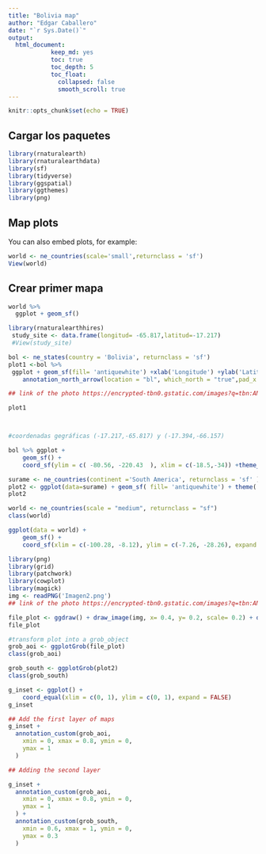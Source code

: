 ```yaml
---
title: "Bolivia map"
author: "Edgar Caballero"
date: "`r Sys.Date()`"
output: 
  html_document:
            keep_md: yes
            toc: true
            toc_depth: 5
            toc_float:
              collapsed: false
              smooth_scroll: true
---
```


```r
knitr::opts_chunk$set(echo = TRUE)
```

## Cargar los paquetes


```r
library(rnaturalearth)
library(rnaturalearthdata)
library(sf)
library(tidyverse)
library(ggspatial)
library(ggthemes)
library(png)
```

## Map plots

You can also embed plots, for example:

```r
world <- ne_countries(scale='small',returnclass = 'sf')
View(world)
```

## Crear primer mapa

```r
world %>%
  ggplot + geom_sf()

```
```r
library(rnaturalearthhires)
 study_site <- data.frame(longitud= -65.817,latitud=-17.217)
 #View(study_site)

bol <- ne_states(country = 'Bolivia', returnclass = 'sf')
plot1 <-bol %>% 
 ggplot + geom_sf(fill= 'antiquewhite') +xlab('Longitude') +ylab('Latitude') + annotation_scale(location = "bl",width_hint = 0.40,pad_x = unit(1.8, 'in'), pad_y = unit(0.1, 'in')) +
    annotation_north_arrow(location = "bl", which_north = "true",pad_x = unit(3.4, "in"), pad_y = unit(0.3, "in"),style = north_arrow_fancy_orienteering) + theme(panel.grid.major = element_line(color = gray(.5), linetype = 'dashed', size = 0.3), panel.background = element_rect(fill = 'aliceblue')) + geom_point(data=study_site,aes(x=longitud, y=latitud),size = 3, shape = 20, fill = "blue")+ annotate(geom = 'text', x = -66.1, y = -16.7, label = 'Cochabamba', fontface = 'italic', color = 'grey22', size = 3.0)

## link of the photo https://encrypted-tbn0.gstatic.com/images?q=tbn:ANd9GcSyZuVg60hqm_yF4GbmkvyQqOxwUuS6iLroyA&usqp=CAU

plot1




```
```r

#coordenadas gegráficas (-17.217,-65.817) y (-17.394,-66.157)

bol %>% ggplot +
    geom_sf() +
    coord_sf(ylim = c( -80.56, -220.43  ), xlim = c(-18.5,-34)) +theme_bw()

```

```r
surame <- ne_countries(continent ='South America', returnclass = 'sf' )
plot2 <- ggplot(data=surame) + geom_sf( fill= 'antiquewhite') + theme( panel.background = element_rect(fill = 'aliceblue'))
plot2

```
```r
world <- ne_countries(scale = "medium", returnclass = "sf")
class(world)

ggplot(data = world) +
    geom_sf() +
    coord_sf(xlim = c(-100.28, -8.12), ylim = c(-7.26, -28.26), expand = FALSE)  + geom_point(data=study_site,aes(x=longitud, y=latitud),size = 3, shape = 20, fill = "blue")

```
```r
library(png)
library(grid)
library(patchwork)
library(cowplot)
library(magick)
img <- readPNG('Imagen2.png')
## link of the photo https://encrypted-tbn0.gstatic.com/images?q=tbn:ANd9GcSyZuVg60hqm_yF4GbmkvyQqOxwUuS6iLroyA&usqp=CAU

file_plot <- ggdraw() + draw_image(img, x= 0.4, y= 0.2, scale= 0.2) + draw_plot(plot1)
file_plot

```
```r
#transform plot into a grob_object
grob_aoi <- ggplotGrob(file_plot)
class(grob_aoi)

grob_south <- ggplotGrob(plot2)
class(grob_south)

g_inset <- ggplot() +
    coord_equal(xlim = c(0, 1), ylim = c(0, 1), expand = FALSE)
g_inset

## Add the first layer of maps
g_inset +
  annotation_custom(grob_aoi,
    xmin = 0, xmax = 0.8, ymin = 0,
    ymax = 1
  )

## Adding the second layer

g_inset +
  annotation_custom(grob_aoi,
    xmin = 0, xmax = 0.8, ymin = 0,
    ymax = 1
  ) +
  annotation_custom(grob_south,
    xmin = 0.6, xmax = 1, ymin = 0,
    ymax = 0.3
  )
```


